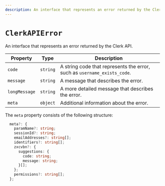 ```yaml
---
description: An interface that represents an error returned by the Clerk API.
---
```


# `ClerkAPIError`

An interface that represents an error returned by the Clerk API.

| Property | Type | Description |
| - | - | - |
| `code` | `string` | A string code that represents the error, such as `username_exists_code`. |
| `message` | `string` | A message that describes the error. |
| `longMessage` | `string` | A more detailed message that describes the error. |
| `meta` | `object` | Additional information about the error. |

The `meta` property consists of the following structure:

```ts {{ prettier: false }}
  meta?: {
    paramName?: string;
    sessionId?: string;
    emailAddresses?: string[];
    identifiers?: string[];
    zxcvbn?: {
      suggestions: {
        code: string;
        message: string;
      }[];
    };
    permissions?: string[];
  };
```
